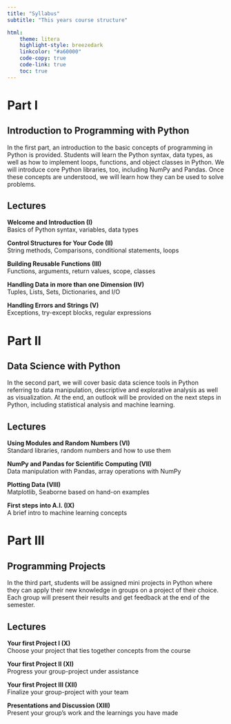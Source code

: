 ```yaml
---
title: "Syllabus"
subtitle: "This years course structure"

html:
    theme: litera
    highlight-style: breezedark
    linkcolor: "#a60000"
    code-copy: true
    code-link: true
    toc: true
---
```

# Part I 
## Introduction to Programming with Python

In the first part, an introduction to the basic concepts of programming in Python is provided. Students will learn the Python syntax, data types, as well as how to implement loops, functions, and object classes in Python. We will introduce core Python libraries, too, including NumPy and Pandas. Once these concepts are understood, we will learn how they can be used to solve problems.

## Lectures

**Welcome and Introduction (I)**\
Basics of Python syntax, variables, data types

**Control Structures for Your Code (II)**\
String methods, Comparisons, conditional statements, loops

**Building Reusable Functions (III)**\
Functions, arguments, return values, scope, classes

**Handling Data in more than one Dimension (IV)**\
Tuples, Lists, Sets, Dictionaries, and I/O

**Handling Errors and Strings (V)**\
Exceptions, try-except blocks, regular expressions

# Part II 
## Data Science with Python

In the second part, we will cover basic data science tools in Python referring to data manipulation, descriptive and explorative analysis as well as visualization. At the end, an outlook will be provided on the next steps in Python, including statistical analysis and machine learning.

## Lectures

**Using Modules and Random Numbers (VI)**\
Standard libraries, random numbers and how to use them

**NumPy and Pandas for Scientific Computing (VII)**\
Data manipulation with Pandas, array operations with NumPy

**Plotting Data (VIII)**\
Matplotlib, Seaborne based on hand-on examples

**First steps into A.I. (IX)**\
A brief intro to machine learning concepts

# Part III 
## Programming Projects

In the third part, students will be assigned mini projects in Python where they can apply their new knowledge in groups on a project of their choice. Each group will present their results and get feedback at the end of the semester.

## Lectures

**Your first Project I (X)**\
Choose your project that ties together concepts from the course

**Your first Project II (XI)**\
Progress your group-project under assistance

**Your first Project III (XII)**\
Finalize your group-project with your team

**Presentations and Discussion (XIII)**\
Present your group’s work and the learnings you have made